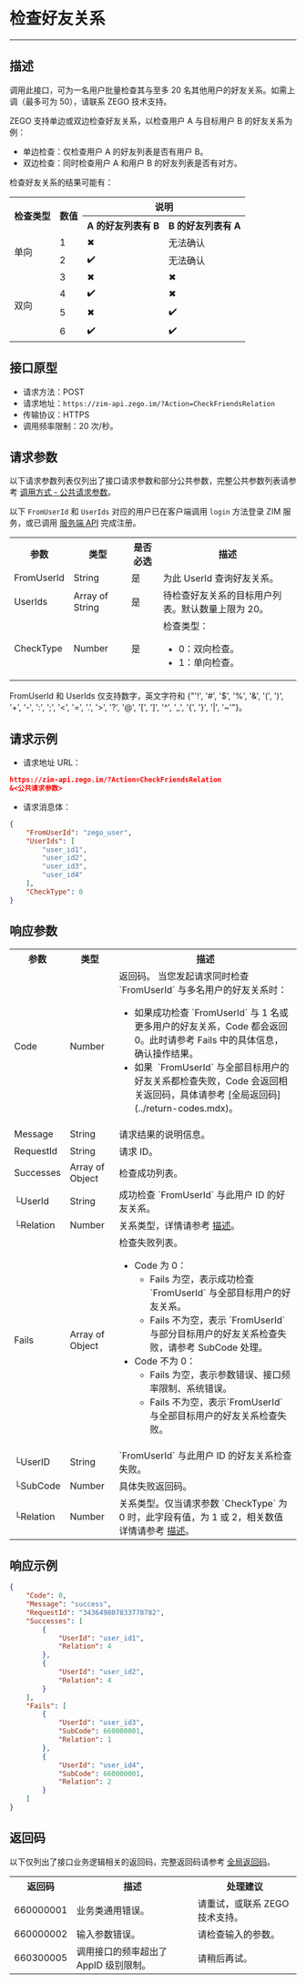 
# 检查好友关系

- - -

## 描述

调用此接口，可为一名用户批量检查其与至多 20 名其他用户的好友关系。如需上调（最多可为 50），请联系 ZEGO 技术支持。

ZEGO 支持单边或双边检查好友关系，以检查用户 A 与目标用户 B 的好友关系为例：
- 单边检查：仅检查用户 A 的好友列表是否有用户 B。
- 双边检查：同时检查用户 A 和用户 B 的好友列表是否有对方。

检查好友关系的结果可能有：

<table>
<tbody><tr>
<th rowspan="2">检查类型</th>
<th rowspan="2">数值</th>
<th colspan="2">说明</th>
</tr>
<tr>
<th>A 的好友列表有 B</th>
<th>B 的好友列表有 A</th>
</tr>
<tr>
<td rowspan="2">单向</td>
<td>1</td>
<td>✖</td>
<td>无法确认</td>
</tr>
<tr>
<td>2</td>
<td>✔️</td>
<td>无法确认</td>
</tr>
<tr>
<td rowspan="4">双向</td>
<td>3</td>
<td>✖</td>
<td>✖</td>
</tr>
<tr>
<td>4</td>
<td>✔️</td>
<td>✖</td>
</tr>
<tr>
<td>5</td>
<td>✖</td>
<td>✔️</td>
</tr>
<tr>
<td>6</td>
<td>✔️</td>
<td>✔️</td>
</tr>
</tbody></table>


## 接口原型

- 请求方法：POST
- 请求地址：`https://zim-api.zego.im/?Action=CheckFriendsRelation`
- 传输协议：HTTPS
- 调用频率限制：20 次/秒。


## 请求参数

以下请求参数列表仅列出了接口请求参数和部分公共参数，完整公共参数列表请参考 [调用方式 - 公共请求参数](../accessing-server-apis.mdx#2-公共参数)。

<Note title="说明">

以下 `FromUserId` 和 `UserIds` 对应的用户已在客户端调用 `login` 方法登录 ZIM 服务，或已调用 [服务端 API](./batch-register-users.mdx) 完成注册。
</Note>

<table>
<tbody><tr data-row-level="1">
<th>参数</th>
<th>类型</th>
<th>是否必选</th>
<th>描述</th>
</tr>
<tr data-row-level="3">
<td>FromUserId</td>
<td>String</td>
<td>是</td>
<td>为此 UserId 查询好友关系。</td>
</tr>
<tr data-row-level="4">
<td>UserIds</td>
<td>Array of String</td>
<td>是</td>
<td>待检查好友关系的目标用户列表。默认数量上限为 20。</td>
</tr>
<tr data-row-level="5">
<td>CheckType</td>
<td>Number</td>
<td>是</td>
<td>检查类型：
<ul><li>0：双向检查。</li><li>1：单向检查。</li></ul></td>
</tr>
</tbody></table>

<Note title="说明">

FromUserId 和 UserIds 仅支持数字，英文字符和 {"'!', '#', '$', '%', '&', '(', ')', '+', '-', ':', ';', '<', '=', '.', '>', '?', '@', '[', ']', '^', '_', '{', '}', '|', '~'"}。
</Note>

## 请求示例

- 请求地址 URL：

```json
https://zim-api.zego.im/?Action=CheckFriendsRelation
&<公共请求参数>
```

- 请求消息体：

```json
{
    "FromUserId": "zego_user",
    "UserIds": [
        "user_id1",
        "user_id2",
        "user_id3",
        "user_id4"
    ],
    "CheckType": 0
}
```

## 响应参数

<table class="collapsible-table" >
<tbody><tr data-row-level="1">
<th>参数</th>
<th>类型</th>
<th>描述</th>
</tr>
<tr data-row-level="2">
<td>Code</td>
<td>Number</td>
<td>返回码。
<Note title="说明">当您发起请求同时检查 `FromUserId` 与多名用户的好友关系时：<ul><li>如果成功检查 `FromUserId` 与 1 名或更多用户的好友关系，Code 都会返回 0。此时请参考 Fails 中的具体信息，确认操作结果。</li><li>如果&nbsp; `FromUserId` 与全部目标用户的好友关系都检查失败，Code 会返回相关返回码，具体请参考 [全局返回码](../return-codes.mdx)。</li></ul></Note></td>
</tr>
<tr data-row-level="3">
<td>Message</td>
<td>String</td>
<td>请求结果的说明信息。</td>
</tr>
<tr data-row-level="4">
<td>RequestId</td>
<td>String</td>
<td>请求 ID。</td>
</tr>
<tr data-row-level="5" data-row-child="true">
<td>Successes</td>
<td>Array of Object</td>
<td>检查成功列表。</td>
</tr>
<tr data-row-level="5-1">
<td>└UserId</td>
<td>String</td>
<td>成功检查 `FromUserId` 与此用户 ID 的好友关系。</td>
</tr>
<tr data-row-level="5-2">
<td>└Relation</td>
<td>Number</td>
<td>关系类型，详情请参考 <a href="#1">描述</a>。</td>
</tr>
<tr data-row-level="6" data-row-child="true">
<td>Fails</td>
<td>Array of Object</td>
<td>
检查失败列表。
<ul>
<li>
Code 为 0：
<ul><li>Fails 为空，表示成功检查 `FromUserId` 与全部目标用户的好友关系。</li><li>Fails 不为空，表示 `FromUserId` 与部分目标用户的好友关系检查失败，请参考 SubCode 处理。</li></ul>
</li>
<li>
Code 不为 0：
<ul><li>Fails 为空，表示参数错误、接口频率限制、系统错误。</li><li>Fails 不为空，表示`FromUserId` 与全部目标用户的好友关系检查失败。</li></ul>
</li>
</ul></td>
</tr>
<tr data-row-level="6-3">
<td>└UserID</td>
<td>String</td>
<td>`FromUserId` 与此用户 ID 的好友关系检查失败。</td>
</tr>
<tr data-row-level="6-5">
<td>└SubCode</td>
<td>Number</td>
<td>具体失败返回码。</td>
</tr>
<tr data-row-level="6-6">
<td>└Relation</td>
<td>Number</td>
<td>关系类型。仅当请求参数 `CheckType` 为 0 时，此字段有值，为 1 或 2，相关数值详情请参考 <a href="#1">描述</a>。</td>
</tr>
</tbody></table>


## 响应示例

```json
{
    "Code": 0,
    "Message": "success",
    "RequestId": "343649807833778782",
    "Successes": [
        {
            "UserId": "user_id1",
            "Relation": 4
        },
        {
            "UserId": "user_id2",
            "Relation": 4
        }
    ],
    "Fails": [
        {
            "UserId": "user_id3",
            "SubCode": 660000001,
            "Relation": 1
        },
        {
            "UserId": "user_id4",
            "SubCode": 660000001,
            "Relation": 2
        }
    ]
}
```


## 返回码

以下仅列出了接口业务逻辑相关的返回码，完整返回码请参考 [全局返回码](../return-codes.mdx)。

<table>
<tbody><tr>
<th>返回码</th>
<th>描述</th>
<th>处理建议</th>
</tr>
<tr>
<td>660000001</td>
<td>业务类通用错误。</td>
<td>请重试，或联系 ZEGO 技术支持。</td>
</tr>
<tr>
<td>660000002</td>
<td>输入参数错误。</td>
<td>请检查输入的参数。</td>
</tr>
<tr>
<td>660300005</td>
<td>调用接口的频率超出了 AppID 级别限制。</td>
<td>请稍后再试。</td>
</tr>
</tbody></table>
